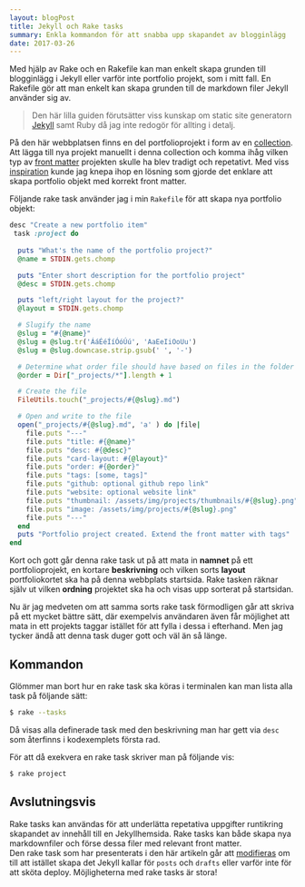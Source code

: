 ```yaml
---
layout: blogPost
title: Jekyll och Rake tasks
summary: Enkla kommandon för att snabba upp skapandet av blogginlägg
date: 2017-03-26
---
```


Med hjälp av Rake och en Rakefile kan man enkelt skapa grunden till blogginlägg i Jekyll eller varför inte portfolio projekt, som i mitt fall. En Rakefile gör att man enkelt kan skapa grunden till de markdown filer Jekyll använder sig av.

> Den här lilla guiden förutsätter viss kunskap om static site generatorn [Jekyll](http://jekyllrb.com/) samt Ruby då jag inte redogör för allting i detalj.


På den här webbplatsen finns en del portfolioprojekt i form av en [collection](https://jekyllrb.com/docs/collections/). Att lägga till nya projekt manuellt i denna collection och komma ihåg vilken typ av [front matter](https://jekyllrb.com/docs/frontmatter/) projekten skulle ha blev tradigt och repetativt. Med viss [inspiration](http://albertogrespan.com/blog/rake-tasks-and-jekyll-posts/) kunde jag knepa ihop en lösning som gjorde det enklare att skapa portfolio objekt med korrekt front matter.

Följande rake task använder jag i min `Rakefile` för att skapa nya portfolio objekt:

```ruby
desc "Create a new portfolio item"
 task :project do
 
  puts "What's the name of the portfolio project?"
  @name = STDIN.gets.chomp

  puts "Enter short description for the portfolio project"
  @desc = STDIN.gets.chomp

  puts "left/right layout for the project?"
  @layout = STDIN.gets.chomp

  # Slugify the name
  @slug = "#{@name}"
  @slug = @slug.tr('ÁáÉéÍíÓóÚú', 'AaEeIiOoUu')
  @slug = @slug.downcase.strip.gsub(' ', '-')

  # Determine what order file should have based on files in the folder
  @order = Dir["_projects/*"].length + 1

  # Create the file
  FileUtils.touch("_projects/#{@slug}.md")

  # Open and write to the file
  open("_projects/#{@slug}.md", 'a' ) do |file|
    file.puts "---"
    file.puts "title: #{@name}"
    file.puts "desc: #{@desc}"
    file.puts "card-layout: #{@layout}"
    file.puts "order: #{@order}"
    file.puts "tags: [some, tags]"
    file.puts "github: optional github repo link"
    file.puts "website: optional website link"
    file.puts "thumbnail: /assets/img/projects/thumbnails/#{@slug}.png"
    file.puts "image: /assets/img/projects/#{@slug}.png"
    file.puts "---"
  end
  puts "Portfolio project created. Extend the front matter with tags"
end
```


Kort och gott går denna rake task ut på att mata in **namnet** på ett portfolioprojekt, en kortare **beskrivning** och vilken sorts **layout** portfoliokortet ska ha på denna webbplats startsida. Rake tasken räknar själv ut vilken **ordning** projektet ska ha och visas upp sorterat på startsidan.   

Nu är jag medveten om att samma sorts rake task förmodligen går att skriva på ett mycket bättre sätt, där exempelvis användaren även får möjlighet att mata in ett projekts taggar istället för att fylla i dessa i efterhand. Men jag tycker ändå att denna task duger gott och väl än så länge.

## Kommandon
Glömmer man bort hur en rake task ska köras i terminalen kan man lista alla task på följande sätt:

```bash
$ rake --tasks
```

Då visas alla definerade task med den beskrivning man har gett via `desc` som återfinns i kodexemplets första rad.

För att då exekvera en rake task skriver man på följande vis:

```bash
$ rake project
```

## Avslutningsvis
Rake tasks kan användas för att underlätta repetativa uppgifter runtikring skapandet av innehåll till en Jekyllhemsida. Rake tasks kan både skapa nya markdownfiler och förse dessa filer med relevant front matter.    
Den rake task som har presenterats i den här artikeln går att [modifieras](http://albertogrespan.com/blog/rake-tasks-and-jekyll-posts/) om till att istället skapa det Jekyll kallar för `posts` och `drafts` eller varför inte för att sköta deploy. Möjligheterna med rake tasks är stora!